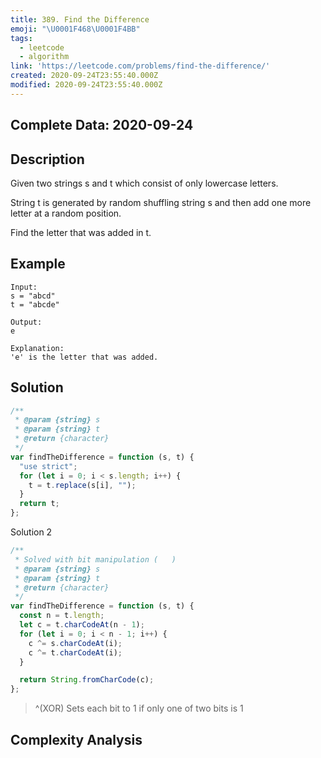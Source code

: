 ```yaml
---
title: 389. Find the Difference
emoji: "\U0001F468‍\U0001F4BB"
tags:
  - leetcode
  - algorithm
link: 'https://leetcode.com/problems/find-the-difference/'
created: 2020-09-24T23:55:40.000Z
modified: 2020-09-24T23:55:40.000Z
---
```


## Complete Data: 2020-09-24

## Description

Given two strings s and t which consist of only lowercase letters.

String t is generated by random shuffling string s and then add one more letter at a random position.

Find the letter that was added in t.

## Example

```
Input:
s = "abcd"
t = "abcde"

Output:
e

Explanation:
'e' is the letter that was added.
```

## Solution

```js
/**
 * @param {string} s
 * @param {string} t
 * @return {character}
 */
var findTheDifference = function (s, t) {
  "use strict";
  for (let i = 0; i < s.length; i++) {
    t = t.replace(s[i], "");
  }
  return t;
};
```

Solution 2

```js
/**
 * Solved with bit manipulation (   )
 * @param {string} s
 * @param {string} t
 * @return {character}
 */
var findTheDifference = function (s, t) {
  const n = t.length;
  let c = t.charCodeAt(n - 1);
  for (let i = 0; i < n - 1; i++) {
    c ^= s.charCodeAt(i);
    c ^= t.charCodeAt(i);
  }

  return String.fromCharCode(c);
};
```

> ^(XOR) Sets each bit to 1 if only one of two bits is 1

## Complexity Analysis
